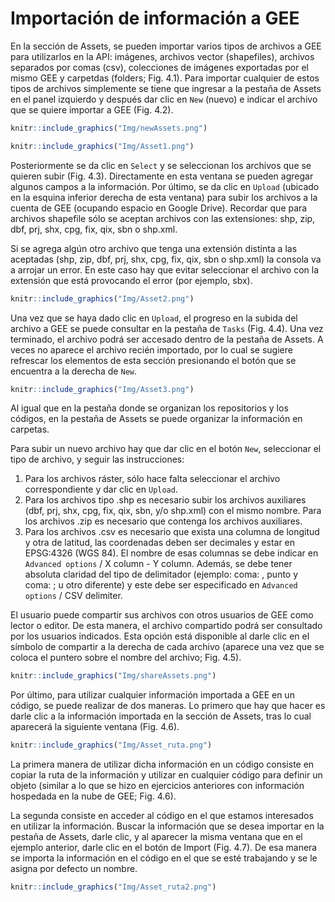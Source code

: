 \newpage
# Importación de información a GEE

En la sección de Assets, se pueden importar varios tipos de archivos a GEE para utilizarlos en la API: imágenes, archivos vector (shapefiles), archivos separados por comas (csv), colecciones de imágenes exportadas por el mismo GEE y carpetdas (folders; Fig. 4.1). Para importar cualquier de estos tipos de archivos simplemente se tiene que ingresar a la pestaña de Assets en el panel izquierdo y después dar clic en `New` (nuevo) e indicar el archivo que se quiere importar a GEE (Fig. 4.2).

```r
knitr::include_graphics("Img/newAssets.png")
```

```r
knitr::include_graphics("Img/Asset1.png")
```

Posteriormente se da clic en `Select` y se seleccionan los archivos que se quieren subir (Fig. 4.3). Directamente en esta ventana se pueden agregar algunos campos a la información. Por último, se da clic en `Upload` (ubicado en la esquina inferior derecha de esta ventana) para subir los archivos a la cuenta de GEE (ocupando espacio en Google Drive). Recordar que para archivos shapefile sólo se aceptan archivos con las extensiones: shp, zip, dbf, prj, shx, cpg, fix, qix, sbn o shp.xml.

:::: {.bluebox2 data-latex=""}
::: {.awesomeblock data-latex="{5pt}{\faLightbulb}{darkblue}"}
Si se agrega algún otro archivo que tenga una extensión distinta a las aceptadas (shp, zip, dbf, prj, shx, cpg, fix, qix, sbn o shp.xml) la consola va a arrojar un error. En este caso hay que evitar seleccionar el archivo con la extensión que está provocando el error (por ejemplo, sbx).
:::
::::

```r
knitr::include_graphics("Img/Asset2.png")
```

Una vez que se haya dado clic en `Upload`, el progreso en la subida del archivo a GEE se puede consultar en la pestaña de `Tasks` (Fig. 4.4). Una vez terminado, el archivo podrá ser accesado dentro de la pestaña de Assets. A veces no aparece el archivo recién importado, por lo cual se sugiere refrescar los elementos de esta sección presionando el botón que se encuentra a la derecha de `New`.

```r
knitr::include_graphics("Img/Asset3.png")
```

:::: {.bluebox2 data-latex=""}
::: {.awesomeblock data-latex="{5pt}{\faLightbulb}{darkblue}"}
Al igual que en la pestaña donde se organizan los repositorios y los códigos, en la pestaña de Assets se puede organizar la información en carpetas.
:::
::::

Para subir un nuevo archivo hay que dar clic en el botón `New`, seleccionar el tipo de archivo, y seguir las instrucciones:

1. Para los archivos ráster, sólo hace falta seleccionar el archivo correspondiente y dar clic en `Upload`.
2. Para los archivos tipo .shp es necesario subir los archivos auxiliares (dbf, prj, shx, cpg, fix, qix, sbn, y/o shp.xml) con el mismo nombre. Para los archivos .zip es necesario que contenga los archivos auxiliares. 
3. Para los archivos .csv es necesario que exista una columna de longitud y otra de latitud, las coordenadas deben ser decimales y estar en EPSG:4326 (WGS 84). El nombre de esas columnas se debe indicar en `Advanced options` / X column - Y column. Además, se debe tener absoluta claridad del tipo de delimitador (ejemplo: coma: , punto y coma: ; u otro diferente) y este debe ser especificado en `Advanced options` / CSV delimiter.

:::: {.bluebox2 data-latex=""}
::: {.awesomeblock data-latex="{5pt}{\faLightbulb}{darkblue}"}
El usuario puede compartir sus archivos con otros usuarios de GEE como lector o editor. De esta manera, el archivo compartido podrá ser consultado por los usuarios indicados. Esta opción está disponible al darle clic en el símbolo de compartir a la derecha de cada archivo (aparece una vez que se coloca el puntero sobre el nombre del archivo; Fig. 4.5).
:::
::::

```r
knitr::include_graphics("Img/shareAssets.png")
```

Por último, para utilizar cualquier información importada a GEE en un código, se puede realizar de dos maneras. Lo primero que hay que hacer es darle clic a la información importada en la sección de Assets, tras lo cual aparecerá la siguiente ventana (Fig. 4.6). 

```r
knitr::include_graphics("Img/Asset_ruta.png")
```

La primera manera de utilizar dicha información en un código consiste en copiar la ruta de la información y utilizar en cualquier código para definir un objeto (similar a lo que se hizo en ejercicios anteriores con información hospedada en la nube de GEE; Fig. 4.6).

La segunda consiste en acceder al código en el que estamos interesados en utilizar la información. Buscar la información que se desea importar en la pestaña de Assets, darle clic, y al aparecer la misma ventana que en el ejemplo anterior, darle clic en el botón de Import (Fig. 4.7). De esa manera se importa la información en el código en el que se esté trabajando y se le asigna por defecto un nombre.

```r
knitr::include_graphics("Img/Asset_ruta2.png")
```
